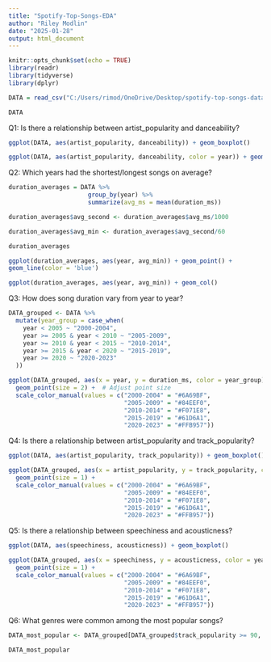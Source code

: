 ```yaml
---
title: "Spotify-Top-Songs-EDA"
author: "Riley Modlin"
date: "2025-01-28"
output: html_document
---
```


```r
knitr::opts_chunk$set(echo = TRUE)
library(readr)
library(tidyverse)
library(dplyr)

DATA = read_csv("C:/Users/rimod/OneDrive/Desktop/spotify-top-songs-data-analysis/playlist_2010to2023.csv", col_names=T)

```

```r
DATA
```


Q1: Is there a relationship between artist_popularity and danceability?

```r
ggplot(DATA, aes(artist_popularity, danceability)) + geom_boxplot()

ggplot(DATA, aes(artist_popularity, danceability, color = year)) + geom_point()
```

Q2: Which years had the shortest/longest songs on average?

```r
duration_averages = DATA %>% 
                      group_by(year) %>%
                      summarize(avg_ms = mean(duration_ms))

duration_averages$avg_second <- duration_averages$avg_ms/1000

duration_averages$avg_min <- duration_averages$avg_second/60

duration_averages

ggplot(duration_averages, aes(year, avg_min)) + geom_point() +
geom_line(color = 'blue')

ggplot(duration_averages, aes(year, avg_min)) + geom_col()
```

Q3: How does song duration vary from year to year?

```r
DATA_grouped <- DATA %>%
  mutate(year_group = case_when(
    year < 2005 ~ "2000-2004",
    year >= 2005 & year < 2010 ~ "2005-2009",
    year >= 2010 & year < 2015 ~ "2010-2014",
    year >= 2015 & year < 2020 ~ "2015-2019",
    year >= 2020 ~ "2020-2023"
  ))

ggplot(DATA_grouped, aes(x = year, y = duration_ms, color = year_group)) +
  geom_point(size = 2) +  # Adjust point size
  scale_color_manual(values = c("2000-2004" = "#6A69BF", 
                                "2005-2009" = "#84EEF0", 
                                "2010-2014" = "#F071E8", 
                                "2015-2019" = "#61D6A1", 
                                "2020-2023" = "#FFB957"))


```

Q4: Is there a relationship between artist_popularity and track_popularity?

```r
ggplot(DATA, aes(artist_popularity, track_popularity)) + geom_boxplot()

ggplot(DATA_grouped, aes(x = artist_popularity, y = track_popularity, color = year_group)) +
  geom_point(size = 1) +
  scale_color_manual(values = c("2000-2004" = "#6A69BF", 
                                "2005-2009" = "#84EEF0", 
                                "2010-2014" = "#F071E8", 
                                "2015-2019" = "#61D6A1", 
                                "2020-2023" = "#FFB957"))
```

Q5: Is there a relationship between speechiness and acousticness?

```r
ggplot(DATA, aes(speechiness, acousticness)) + geom_boxplot()

ggplot(DATA_grouped, aes(x = speechiness, y = acousticness, color = year_group)) +
  geom_point(size = 1) +
  scale_color_manual(values = c("2000-2004" = "#6A69BF", 
                                "2005-2009" = "#84EEF0", 
                                "2010-2014" = "#F071E8", 
                                "2015-2019" = "#61D6A1", 
                                "2020-2023" = "#FFB957"))
```

Q6: What genres were common among the most popular songs?

```r
DATA_most_popular <- DATA_grouped[DATA_grouped$track_popularity >= 90, , drop = FALSE]

DATA_most_popular
```

